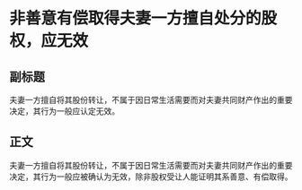 # 非善意有偿取得夫妻一方擅自处分的股权，应无效
## 副标题
夫妻一方擅自将其股份转让，不属于因日常生活需要而对夫妻共同财产作出的重要决定，其行为一般应认定无效。
## 正文
夫妻一方擅自将其股份转让，不属于因日常生活需要而对夫妻共同财产作出的重要决定，其行为一般应被确认为无效，除非股权受让人能证明其系善意、有偿取得。